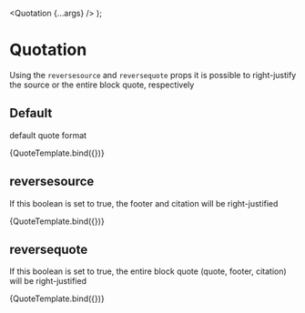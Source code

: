 
<Meta title="Components/Quotation/Justification" component={Quotation} />

  <Quotation {...args} />
);

# Quotation

Using the `reversesource` and `reversequote` props it is possible to right-justify the source or the entire block quote, respectively

## Default

default quote format

<Canvas>
  <Story name="Default" args={{ children: 'Yeah, I said it, and you can quote me on that!', reversequote: false, reversesource: false, footer: 'quote from man quoted', cite: 'journal' }}>
    {QuoteTemplate.bind({})}
  </Story>
</Canvas>

## reversesource

If this boolean is set to true, the footer and citation will be right-justified

<Canvas>
  <Story name="ReverseQuote" args={{ children: 'Yeah, I said it, and you can quote me on that!', reversequote: false, reversesource: true, footer: 'quote from man quoted', cite: 'journal' }}>
    {QuoteTemplate.bind({})}
  </Story>
</Canvas>

## reversequote

If this boolean is set to true, the entire block quote (quote, footer, citation) will be right-justified

<Canvas>
  <Story name="ReverseSource" args={{ children: 'Yeah, I said it, and you can quote me on that!', reversequote: true, reversesource: false, footer: 'quote from man quoted', cite: 'journal' }}>
    {QuoteTemplate.bind({})}
  </Story>
</Canvas>
